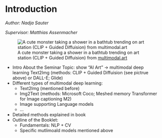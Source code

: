 # Introduction

*Author: Nadja Sauter*

*Supervisor: Matthias Assenmacher*


![A cute monster taking a shower in a bathtub trending on art station (CLIP + Guided Diffuision) from [multimodal.art](https://multimodal.art/)](./figures/00-chapter0/AI_art.png)


*	Intro About the Seminar Topic: show “AI Art” -> multimodal deep learning Text2Img (methods: CLIP + Guided Diffuision (see pictrue above) or DALL-E; Glide)  
*	Different types of multimodal deep learning:  
    + Text2Img (mentioned before)  
    + Img2Text (methods: Microsoft Coco; Meshed memory Transformer for Image captioning M2)  
    + Image supporting Language models  
    +	…
*	Detailed methods explained in book  
*	Outline of the Booklet:  
    + Fundamentals: NLP + CV  
    + Specific mutlimoald models mentioned above  


